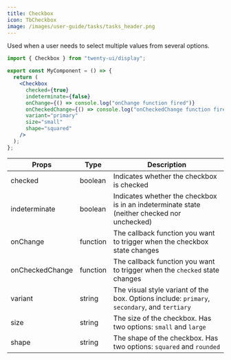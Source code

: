 ```yaml
---
title: Checkbox
icon: TbCheckbox
image: /images/user-guide/tasks/tasks_header.png
---
```

Used when a user needs to select multiple values from several options.

<Tabs>
<Tab title="Usage">

```jsx
import { Checkbox } from "twenty-ui/display";

export const MyComponent = () => {
  return (
    <Checkbox
      checked={true}
      indeterminate={false}
      onChange={() => console.log("onChange function fired")}
      onCheckedChange={() => console.log("onCheckedChange function fired")}
      variant="primary"
      size="small"
      shape="squared"
    />
  );
};
```

</Tab>
<Tab title="Props">


| Props | Type | Description |
|-------|------|-------------|
| checked | boolean | Indicates whether the checkbox is checked |
| indeterminate | boolean | Indicates whether the checkbox is in an indeterminate state (neither checked nor unchecked) |
| onChange | function | The callback function you want to trigger when the checkbox state changes |
| onCheckedChange | function | The callback function you want to trigger when the `checked` state changes |
| variant | string | The visual style variant of the box. Options include: `primary`, `secondary`, and `tertiary` |
| size | string | The size of the checkbox. Has two options: `small` and `large` |
| shape | string | The shape of the checkbox. Has two options: `squared` and `rounded` |



</Tab>
</Tabs>

